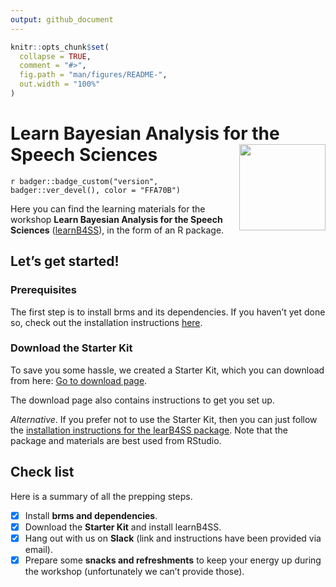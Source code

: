 ```yaml
---
output: github_document
---
```


<!-- README.md is generated from README.Rmd. Please edit that file -->

```r
knitr::opts_chunk$set(
  collapse = TRUE,
  comment = "#>",
  fig.path = "man/figures/README-",
  out.width = "100%"
)
```

# Learn Bayesian Analysis for the Speech Sciences <a href='https://learnb4ss.github.io/learnB4SS'><img src='man/figures/logo.png' align="right" height="138" /></a>

<!-- badges: start -->
`r badger::badge_custom("version", badger::ver_devel(), color = "FFA70B")`
<!-- badges: end -->

Here you can find the learning materials for the workshop **Learn Bayesian Analysis for the Speech Sciences** ([learnB4SS](https://learnb4ss.github.io)), in the form of an R package.

## Let's get started!

### Prerequisites

The first step is to install brms and its dependencies.
If you haven't yet done so, check out the installation instructions [here](https://learnb4ss.github.io/learnB4SS/articles/install-brms.html).

### Download the Starter Kit

To save you some hassle, we created a Starter Kit, which you can download from here: [Go to download page](https://github.com/learnB4SS/learnB4SS-kit).

The download page also contains instructions to get you set up.

*Alternative*. If you prefer not to use the Starter Kit, then you can just follow the [installation instructions for the learB4SS package](https://learnb4ss.github.io/learnB4SS/articles/install-learnb4ss.html).
Note that the package and materials are best used from RStudio.

## Check list

Here is a summary of all the prepping steps.

- [x] Install **brms and dependencies**.
- [x] Download the **Starter Kit** and install learnB4SS.
- [x] Hang out with us on **Slack** (link and instructions have been provided via email).
- [x] Prepare some **snacks and refreshments** to keep your energy up during the workshop (unfortunately we can't provide those).
